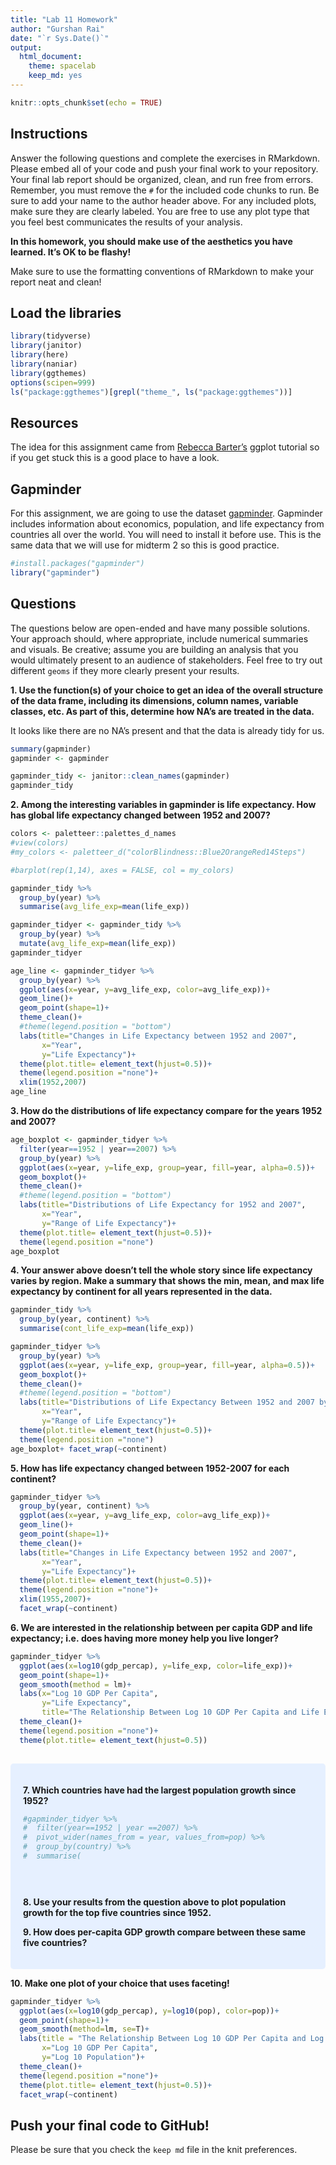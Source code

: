 ```yaml
---
title: "Lab 11 Homework"
author: "Gurshan Rai"
date: "`r Sys.Date()`"
output:
  html_document: 
    theme: spacelab
    keep_md: yes
---
```


```r
knitr::opts_chunk$set(echo = TRUE)
```

## Instructions
Answer the following questions and complete the exercises in RMarkdown. Please embed all of your code and push your final work to your repository. Your final lab report should be organized, clean, and run free from errors. Remember, you must remove the `#` for the included code chunks to run. Be sure to add your name to the author header above. For any included plots, make sure they are clearly labeled. You are free to use any plot type that you feel best communicates the results of your analysis.  

**In this homework, you should make use of the aesthetics you have learned. It's OK to be flashy!**

Make sure to use the formatting conventions of RMarkdown to make your report neat and clean!  

## Load the libraries
```r
library(tidyverse)
library(janitor)
library(here)
library(naniar)
library(ggthemes)
options(scipen=999)
ls("package:ggthemes")[grepl("theme_", ls("package:ggthemes"))]
``` 

## Resources
The idea for this assignment came from [Rebecca Barter's](http://www.rebeccabarter.com/blog/2017-11-17-ggplot2_tutorial/) ggplot tutorial so if you get stuck this is a good place to have a look.  

## Gapminder
For this assignment, we are going to use the dataset [gapminder](https://cran.r-project.org/web/packages/gapminder/index.html). Gapminder includes information about economics, population, and life expectancy from countries all over the world. You will need to install it before use. This is the same data that we will use for midterm 2 so this is good practice.
```r
#install.packages("gapminder")
library("gapminder")
```

## Questions
The questions below are open-ended and have many possible solutions. Your approach should, where appropriate, include numerical summaries and visuals. Be creative; assume you are building an analysis that you would ultimately present to an audience of stakeholders. Feel free to try out different `geoms` if they more clearly present your results.  

**1. Use the function(s) of your choice to get an idea of the overall structure of the data frame, including its dimensions, column names, variable classes, etc. As part of this, determine how NA's are treated in the data.**  

It looks like there are no NA's present and that the data is already tidy for us.
```r
summary(gapminder)
gapminder <- gapminder
```
```r
gapminder_tidy <- janitor::clean_names(gapminder)
gapminder_tidy
```

**2. Among the interesting variables in gapminder is life expectancy. How has global life expectancy changed between 1952 and 2007?**

```r
colors <- paletteer::palettes_d_names
#view(colors)
#my_colors <- paletteer_d("colorBlindness::Blue2OrangeRed14Steps")
```

```r
#barplot(rep(1,14), axes = FALSE, col = my_colors)
```


```r
gapminder_tidy %>% 
  group_by(year) %>% 
  summarise(avg_life_exp=mean(life_exp))
```
```r
gapminder_tidyer <- gapminder_tidy %>%
  group_by(year) %>%
  mutate(avg_life_exp=mean(life_exp))
gapminder_tidyer
```


```r

age_line <- gapminder_tidyer %>%
  group_by(year) %>%
  ggplot(aes(x=year, y=avg_life_exp, color=avg_life_exp))+
  geom_line()+
  geom_point(shape=1)+
  theme_clean()+
  #theme(legend.position = "bottom")
  labs(title="Changes in Life Expectancy between 1952 and 2007",
       x="Year",
       y="Life Expectancy")+
  theme(plot.title= element_text(hjust=0.5))+
  theme(legend.position ="none")+
  xlim(1952,2007)
age_line
```

**3. How do the distributions of life expectancy compare for the years 1952 and 2007?**
```r
age_boxplot <- gapminder_tidyer %>%
  filter(year==1952 | year==2007) %>% 
  group_by(year) %>% 
  ggplot(aes(x=year, y=life_exp, group=year, fill=year, alpha=0.5))+
  geom_boxplot()+
  theme_clean()+
  #theme(legend.position = "bottom")
  labs(title="Distributions of Life Expectancy for 1952 and 2007",
       x="Year",
       y="Range of Life Expectancy")+
  theme(plot.title= element_text(hjust=0.5))+
  theme(legend.position ="none")
age_boxplot
```

**4. Your answer above doesn't tell the whole story since life expectancy varies by region. Make a summary that shows the min, mean, and max life expectancy by continent for all years represented in the data.**
```r
gapminder_tidy %>% 
  group_by(year, continent) %>% 
  summarise(cont_life_exp=mean(life_exp))
```

```r
gapminder_tidyer %>%
  group_by(year) %>% 
  ggplot(aes(x=year, y=life_exp, group=year, fill=year, alpha=0.5))+
  geom_boxplot()+
  theme_clean()+
  #theme(legend.position = "bottom")
  labs(title="Distributions of Life Expectancy Between 1952 and 2007 by Continent",
       x="Year",
       y="Range of Life Expectancy")+
  theme(plot.title= element_text(hjust=0.5))+
  theme(legend.position ="none")
age_boxplot+ facet_wrap(~continent)
```

**5. How has life expectancy changed between 1952-2007 for each continent?**
```r
gapminder_tidyer %>%
  group_by(year, continent) %>%
  ggplot(aes(x=year, y=avg_life_exp, color=avg_life_exp))+
  geom_line()+
  geom_point(shape=1)+
  theme_clean()+
  labs(title="Changes in Life Expectancy between 1952 and 2007",
       x="Year",
       y="Life Expectancy")+
  theme(plot.title= element_text(hjust=0.5))+
  theme(legend.position ="none")+
  xlim(1955,2007)+
  facet_wrap(~continent)
```

**6. We are interested in the relationship between per capita GDP and life expectancy; i.e. does having more money help you live longer?**


  
```r
gapminder_tidyer %>% 
  ggplot(aes(x=log10(gdp_percap), y=life_exp, color=life_exp))+
  geom_point(shape=1)+
  geom_smooth(method = lm)+
  labs(x="Log 10 GDP Per Capita",
       y="Life Expectancy",
       title="The Relationship Between Log 10 GDP Per Capita and Life Expectancy")+
  theme_clean()+
  theme(legend.position ="none")+
  theme(plot.title= element_text(hjust=0.5))
  
```

<style>
div.blue { background-color:#e6f0ff; border-radius: 5px; padding: 20px;}
</style>
<div class = "blue">

**7. Which countries have had the largest population growth since 1952?**
```r
#gapminder_tidyer %>% 
#  filter(year==1952 | year ==2007) %>% 
#  pivot_wider(names_from = year, values_from=pop) %>% 
#  group_by(country) %>% 
#  summarise(


            
```
  

**8. Use your results from the question above to plot population growth for the top five countries since 1952.**

**9. How does per-capita GDP growth compare between these same five countries?**
</div>

**10. Make one plot of your choice that uses faceting!**
```r
gapminder_tidyer %>% 
  ggplot(aes(x=log10(gdp_percap), y=log10(pop), color=pop))+
  geom_point(shape=1)+
  geom_smooth(method=lm, se=T)+
  labs(title = "The Relationship Between Log 10 GDP Per Capita and Log 10 Population",
       x="Log 10 GDP Per Capita",
       y="Log 10 Population")+
  theme_clean()+
  theme(legend.position ="none")+
  theme(plot.title= element_text(hjust=0.5))+
  facet_wrap(~continent)

```

## Push your final code to GitHub!
Please be sure that you check the `keep md` file in the knit preferences. 